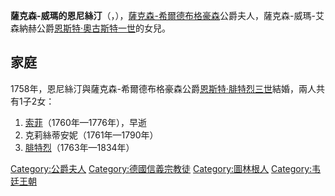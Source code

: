 {{Multiple issues|
{{Expand language|1=en|time=2021-02-02T08:12:11+00:00}}
{{Unreferenced|time=2021-02-02T08:12:11+00:00}}
}}
{{Infobox noble
| name        = 薩克森-威瑪的恩尼絲汀
| title       = 薩克森-希爾德布格豪森公爵夫人
| image       = Ernestine of Saxe-Weimar duchess of Saxe-Hildburghausen.JPG
| birth_date  = {{birth date|1740|1|4|df=yes}}
| birth_place = [[魏瑪|威瑪]]
| death_date  = {{death date and age|1786|6|10|1740|1|4|df=yes}}
| death_place = [[希爾德布格豪森|希爾德布格豪森]]
| noble family= [[韋廷王朝|韋廷王朝]]
| father      = [[恩斯特·奧古斯特一世_(薩克森-魏瑪-艾森納赫)|恩斯特·奧古斯特一世]]
| mother      = 索菲·夏洛特
| religion    = [[信義宗|信義宗]]
}}
'''薩克森-威瑪的恩尼絲汀'''（{{lang-de|Ernestine von Sachsen-Weimar}}，{{bd|1740年|1月4日|1786年|6月10日}}），[[薩克森-希爾德布格豪森|薩克森-希爾德布格豪森]]公爵夫人，薩克森-威瑪-艾森納赫公爵[[恩斯特·奧古斯特一世_(薩克森-魏瑪-艾森納赫)|恩斯特·奧古斯特一世]]的女兒。

== 家庭 ==
1758年，恩尼絲汀與薩克森-希爾德布格豪森公爵[[恩斯特·腓特烈三世|恩斯特·腓特烈三世]]結婚，兩人共有1子2女：
# [[薩克森-希爾德布格豪森的索菲|索菲]]（1760年—1776年），早逝
# 克莉絲蒂安妮（1761年—1790年）
# [[弗里德里希_(薩克森-阿爾滕堡)|腓特烈]]（1763年—1834年）

[[Category:公爵夫人|Category:公爵夫人]]
[[Category:德國信義宗教徒|Category:德國信義宗教徒]]
[[Category:圖林根人|Category:圖林根人]]
[[Category:韦廷王朝|Category:韦廷王朝]]